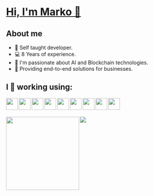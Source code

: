 # [Hi, I'm Marko  👋 ](https://www.markobogdanovski.site/ "Portfolio")
## About me
* 📖  Self taught developer.
* 💻  8 Years of experience.
* 🤖  I'm passionate about AI and Blockchain technologies.
* 💼  Providing end-to-end solutions for businesses.

## I 💚  working using:
<img align="left" width="32px" src="icons/babel.svg"/>
<img align="left" width="32px" src="icons/css3.svg"/>
<img align="left" width="32px" src="icons/html5.svg"/>
<img align="left" width="32px" src="icons/javascript.svg"/>
<img align="left" width="32px" src="icons/jquery.svg"/>
<img align="left" width="32px" src="icons/mysql.svg"/>
<img align="left" width="32px" src="icons/php.svg"/>
<img align="left" width="32px" src="icons/react.svg"/>
<img align="left" width="32px" src="icons/redux.svg"/>
<br/>
<br/>
<br/>
<a href="https://www.holopin.io/userbadge/cm1uutf0p19900cmivxyq3nx1"><img align="left" height="200px" src="https://assets.holopin.io/hf2024levels/level0-sloth-hello-0-0-0-0.webp"/></a>
<img src="https://github-readme-stats.vercel.app/api?username=markobogdanovski&show_icons=true&theme=github_dark_dimmed"/>
